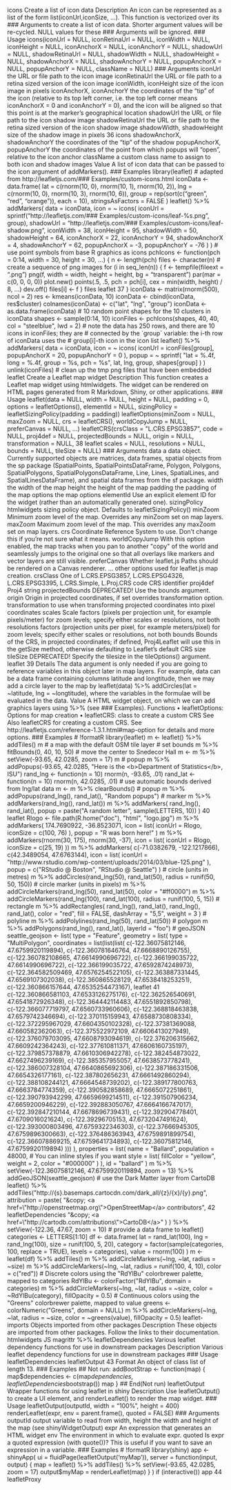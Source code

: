 
icons Create a list of icon data
Description
An icon can be represented as a list of the form list(iconUrl,iconSize, ...). This function is
vectorized over its ### Arguments to create a list of icon data. Shorter argument values will be re-cycled.
NULL values for these ### Arguments will be ignored.
### Usage
icons(iconUrl = NULL, iconRetinaUrl = NULL, iconWidth = NULL,
iconHeight = NULL, iconAnchorX = NULL, iconAnchorY = NULL,
shadowUrl = NULL, shadowRetinaUrl = NULL, shadowWidth = NULL,
shadowHeight = NULL, shadowAnchorX = NULL, shadowAnchorY = NULL,
popupAnchorX = NULL, popupAnchorY = NULL, className = NULL)
### Arguments
iconUrl the URL or file path to the icon image
iconRetinaUrl the URL or file path to a retina sized version of the icon image
iconWidth, iconHeight
size of the icon image in pixels
iconAnchorX, iconAnchorY
the coordinates of the "tip" of the icon (relative to its top left corner, i.e. the top
left corner means iconAnchorX = 0 and iconAnchorY = 0), and the icon will
be aligned so that this point is at the marker’s geographical location
shadowUrl the URL or file path to the icon shadow image
shadowRetinaUrl
the URL or file path to the retina sized version of the icon shadow image
shadowWidth, shadowHeight
size of the shadow image in pixels
36 icons
shadowAnchorX, shadowAnchorY
the coordinates of the "tip" of the shadow
popupAnchorX, popupAnchorY
the coordinates of the point from which popups will "open", relative to the icon
anchor
className a custom class name to assign to both icon and shadow images
Value
A list of icon data that can be passed to the icon argument of addMarkers().
### Examples
library(leaflet)
# adapted from http://leafletjs.com/### Examples/custom-icons.html
iconData <- data.frame(
lat = c(rnorm(10, 0), rnorm(10, 1), rnorm(10, 2)),
lng = c(rnorm(10, 0), rnorm(10, 3), rnorm(10, 6)),
group = rep(sort(c("green", "red", "orange")), each = 10),
stringsAsFactors = FALSE
)
leaflet() %>% addMarkers(
data = iconData,
icon = ~ icons(
iconUrl = sprintf("http://leafletjs.com/### Examples/custom-icons/leaf-%s.png", group),
shadowUrl = "http://leafletjs.com/### Examples/custom-icons/leaf-shadow.png",
iconWidth = 38, iconHeight = 95, shadowWidth = 50, shadowHeight = 64,
iconAnchorX = 22, iconAnchorY = 94, shadowAnchorX = 4, shadowAnchorY = 62,
popupAnchorX = -3, popupAnchorY = -76
)
)
# use point symbols from base R graphics as icons
pchIcons <- function(pch = 0:14, width = 30, height = 30, ...) {
n <- length(pch)
files <- character(n)
# create a sequence of png images
for (i in seq_len(n)) {
f <- tempfile(fileext = ".png")
png(f, width = width, height = height, bg = "transparent")
par(mar = c(0, 0, 0, 0))
plot.new()
points(.5, .5, pch = pch[i], cex = min(width, height) / 8, ...)
dev.off()
files[i] <- f
}
files
leaflet 37
}
iconData <- matrix(rnorm(500), ncol = 2)
res <- kmeans(iconData, 10)
iconData <- cbind(iconData, res$cluster)
colnames(iconData) <- c("lat", "lng", "group")
iconData <- as.data.frame(iconData)
# 10 random point shapes for the 10 clusters in iconData
shapes <- sample(0:14, 10)
iconFiles <- pchIcons(shapes, 40, 40, col = "steelblue", lwd = 2)
# note the data has 250 rows, and there are 10 icons in iconFiles; they are
# connected by the `group` variable: the i-th row of iconData uses the
# group[i]-th icon in the icon list
leaflet() %>% addMarkers(
data = iconData,
icon = ~ icons(
iconUrl = iconFiles[group],
popupAnchorX = 20, popupAnchorY = 0
),
popup = ~ sprintf(
"lat = %.4f, long = %.4f, group = %s, pch = %s", lat, lng, group, shapes[group]
)
)
unlink(iconFiles) # clean up the tmp png files that have been embedded
leaflet Create a Leaflet map widget
Description
This function creates a Leaflet map widget using htmlwidgets. The widget can be rendered on
HTML pages generated from R Markdown, Shiny, or other applications.
### Usage
leaflet(data = NULL, width = NULL, height = NULL, padding = 0,
options = leafletOptions(), elementId = NULL,
sizingPolicy = leafletSizingPolicy(padding = padding))
leafletOptions(minZoom = NULL, maxZoom = NULL, crs = leafletCRS(),
worldCopyJump = NULL, preferCanvas = NULL, ...)
leafletCRS(crsClass = "L.CRS.EPSG3857", code = NULL, proj4def = NULL,
projectedBounds = NULL, origin = NULL, transformation = NULL,
38 leaflet
scales = NULL, resolutions = NULL, bounds = NULL,
tileSize = NULL)
### Arguments
data a data object. Currently supported objects are matrices, data frames, spatial objects
from the sp package (SpatialPoints, SpatialPointsDataFrame, Polygon,
Polygons, SpatialPolygons, SpatialPolygonsDataFrame, Line, Lines, SpatialLines,
and SpatialLinesDataFrame), and spatial data frames from the sf package.
width the width of the map
height the height of the map
padding the padding of the map
options the map options
elementId Use an explicit element ID for the widget (rather than an automatically generated
one).
sizingPolicy htmlwidgets sizing policy object. Defaults to leafletSizingPolicy()
minZoom Minimum zoom level of the map. Overrides any minZoom set on map layers.
maxZoom Maximum zoom level of the map. This overrides any maxZoom set on map
layers.
crs Coordinate Reference System to use. Don’t change this if you’re not sure what
it means.
worldCopyJump With this option enabled, the map tracks when you pan to another "copy" of the
world and seamlessly jumps to the original one so that all overlays like markers
and vector layers are still visible.
preferCanvas Whether leaflet.js Paths should be rendered on a Canvas renderer.
... other options used for leaflet.js map creation.
crsClass One of L.CRS.EPSG3857, L.CRS.EPSG4326, L.CRS.EPSG3395, L.CRS.Simple,
L.Proj.CRS
code CRS identifier
proj4def Proj4 string
projectedBounds
DEPRECATED! Use the bounds argument.
origin Origin in projected coordinates, if set overrides transformation option.
transformation to use when transforming projected coordinates into pixel coordinates
scales Scale factors (pixels per projection unit, for example pixels/meter) for zoom
levels; specify either scales or resolutions, not both
resolutions factors (projection units per pixel, for example meters/pixel) for zoom levels;
specify either scales or resolutions, not both
bounds Bounds of the CRS, in projected coordinates; if defined, Proj4Leaflet will use
this in the getSize method, otherwise defaulting to Leaflet’s default CRS size
tileSize DEPRECATED! Specify the tilesize in the tileOptions() argument.
leaflet 39
Details
The data argument is only needed if you are going to reference variables in this object later in map
layers. For example, data can be a data frame containing columns latitude and longtitude, then
we may add a circle layer to the map by leaflet(data) %>% addCircles(lat = ~latitude, lng = ~longtitude),
where the variables in the formulae will be evaluated in the data.
Value
A HTML widget object, on which we can add graphics layers using %>% (see ### Examples).
Functions
• leafletOptions: Options for map creation
• leafletCRS: class to create a custom CRS
See Also
leafletCRS for creating a custom CRS.
See http://leafletjs.com/reference-1.3.1.html#map-option for details and more options.
### Examples
# !formatR
library(leaflet)
m <- leaflet() %>% addTiles()
m # a map with the default OSM tile layer
# set bounds
m %>% fitBounds(0, 40, 10, 50)
# move the center to Snedecor Hall
m <- m %>% setView(-93.65, 42.0285, zoom = 17)
m
# popup
m %>% addPopups(-93.65, 42.0285, "Here is the <b>Department of Statistics</b>, ISU")
rand_lng <- function(n = 10) rnorm(n, -93.65, .01)
rand_lat <- function(n = 10) rnorm(n, 42.0285, .01)
# use automatic bounds derived from lng/lat data
m <- m %>% clearBounds()
# popup
m %>% addPopups(rand_lng(), rand_lat(), "Random popups")
# marker
m %>% addMarkers(rand_lng(), rand_lat())
m %>% addMarkers(
rand_lng(), rand_lat(), popup = paste("A random letter", sample(LETTERS, 10))
)
40 leaflet
Rlogo <- file.path(R.home("doc"), "html", "logo.jpg")
m %>% addMarkers(
174.7690922, -36.8523071, icon = list(
iconUrl = Rlogo, iconSize = c(100, 76)
), popup = "R was born here!"
)
m %>% addMarkers(rnorm(30, 175), rnorm(30, -37), icon = list(
iconUrl = Rlogo, iconSize = c(25, 19)
))
m %>% addMarkers(
c(-71.0382679, -122.1217866), c(42.3489054, 47.6763144), icon = list(
iconUrl = "http://www.rstudio.com/wp-content/uploads/2014/03/blue-125.png"
), popup = c("RStudio @ Boston", "RStudio @ Seattle")
)
# circle (units in metres)
m %>% addCircles(rand_lng(50), rand_lat(50), radius = runif(50, 50, 150))
# circle marker (units in pixels)
m %>% addCircleMarkers(rand_lng(50), rand_lat(50), color = "#ff0000")
m %>% addCircleMarkers(rand_lng(100), rand_lat(100), radius = runif(100, 5, 15))
# rectangle
m %>% addRectangles(
rand_lng(), rand_lat(), rand_lng(), rand_lat(),
color = "red", fill = FALSE, dashArray = "5,5", weight = 3
)
# polyline
m %>% addPolylines(rand_lng(50), rand_lat(50))
# polygon
m %>% addPolygons(rand_lng(), rand_lat(), layerId = "foo")
# geoJSON
seattle_geojson <- list(
type = "Feature",
geometry = list(
type = "MultiPolygon",
coordinates = list(list(list(
c(-122.36075812146, 47.6759920119894),
c(-122.360781646764, 47.6668890126755),
c(-122.360782108665, 47.6614990696722),
c(-122.366199035722, 47.6614990696722),
c(-122.366199035722, 47.6592874248973),
c(-122.364582509469, 47.6576254522105),
c(-122.363887331445, 47.6569107302038),
c(-122.360865528129, 47.6538418253251),
c(-122.360866157644, 47.6535254473167),
leaflet 41
c(-122.360866581103, 47.6533126275176),
c(-122.362526540691, 47.6541872926348),
c(-122.364442114483, 47.6551892850798),
c(-122.366077719797, 47.6560733960606),
c(-122.368818463838, 47.6579742346694),
c(-122.370115159943, 47.6588730808334),
c(-122.372295967029, 47.6604350102328),
c(-122.37381369088, 47.660582362063),
c(-122.375522972109, 47.6606413027949),
c(-122.376079703095, 47.6608793094619),
c(-122.376206315662, 47.6609242364243),
c(-122.377610811371, 47.6606160735197),
c(-122.379857378879, 47.6610306942278),
c(-122.382454873022, 47.6627496239169),
c(-122.385357955057, 47.6638573778241),
c(-122.386007328104, 47.6640865692306),
c(-122.387186331506, 47.6654326177161),
c(-122.387802656231, 47.6661492860294),
c(-122.388108244121, 47.6664548739202),
c(-122.389177800763, 47.6663784774359),
c(-122.390582858689, 47.6665072251861),
c(-122.390793942299, 47.6659699214511),
c(-122.391507906234, 47.6659200946229),
c(-122.392883050767, 47.6664166747017),
c(-122.392847210144, 47.6678696739431),
c(-122.392904778401, 47.6709016021624),
c(-122.39296705153, 47.6732047491624),
c(-122.393000803496, 47.6759322346303),
c(-122.37666945305, 47.6759896300663),
c(-122.376486363943, 47.6759891899754),
c(-122.366078869215, 47.6759641734893),
c(-122.36075812146, 47.6759920119894)
)))
),
properties = list(
name = "Ballard",
population = 48000,
# You can inline styles if you want
style = list(
fillColor = "yellow",
weight = 2,
color = "#000000"
)
),
id = "ballard"
)
m %>% setView(-122.36075812146, 47.6759920119894, zoom = 13) %>% addGeoJSON(seattle_geojson)
# use the Dark Matter layer from CartoDB
leaflet() %>% addTiles("http://{s}.basemaps.cartocdn.com/dark_all/{z}/{x}/{y}.png",
attribution = paste(
"&copy; <a href=\"http://openstreetmap.org\">OpenStreetMap</a> contributors",
42 leafletDependencies
"&copy; <a href=\"http://cartodb.com/attributions\">CartoDB</a>"
)
) %>% setView(-122.36, 47.67, zoom = 10)
# provide a data frame to leaflet()
categories <- LETTERS[1:10]
df <- data.frame(
lat = rand_lat(100), lng = rand_lng(100), size = runif(100, 5, 20),
category = factor(sample(categories, 100, replace = TRUE), levels = categories),
value = rnorm(100)
)
m <- leaflet(df) %>% addTiles()
m %>% addCircleMarkers(~lng, ~lat, radius = ~size)
m %>% addCircleMarkers(~lng, ~lat, radius = runif(100, 4, 10), color = c("red"))
# Discrete colors using the "RdYlBu" colorbrewer palette, mapped to categories
RdYlBu <- colorFactor("RdYlBu", domain = categories)
m %>% addCircleMarkers(~lng, ~lat, radius = ~size,
color = ~RdYlBu(category), fillOpacity = 0.5)
# Continuous colors using the "Greens" colorbrewer palette, mapped to value
greens <- colorNumeric("Greens", domain = NULL)
m %>% addCircleMarkers(~lng, ~lat, radius = ~size,
color = ~greens(value), fillOpacity = 0.5)
leaflet-imports Objects imported from other packages
Description
These objects are imported from other packages. Follow the links to their documentation.
htmlwidgets JS
magrittr %>%
leafletDependencies Various leaflet dependency functions for use in downstream packages
Description
Various leaflet dependency functions for use in downstream packages
### Usage
leafletDependencies
leafletOutput 43
Format
An object of class list of length 13.
### Examples
## Not run:
addBootStrap <- function(map) {
map$dependencies <- c(map$dependencies, leafletDependencies$bootstrap())
map
}
## End(Not run)
leafletOutput Wrapper functions for using leaflet in shiny
Description
Use leafletOutput() to create a UI element, and renderLeaflet() to render the map widget.
### Usage
leafletOutput(outputId, width = "100%", height = 400)
renderLeaflet(expr, env = parent.frame(), quoted = FALSE)
### Arguments
outputId output variable to read from
width, height the width and height of the map (see shinyWidgetOutput)
expr An expression that generates an HTML widget
env The environment in which to evaluate expr.
quoted Is expr a quoted expression (with quote())? This is useful if you want to save
an expression in a variable.
### Examples
# !formatR
library(shiny)
app <- shinyApp(
ui = fluidPage(leafletOutput('myMap')),
server = function(input, output) {
map = leaflet() %>% addTiles() %>% setView(-93.65, 42.0285, zoom = 17)
output$myMap = renderLeaflet(map)
}
)
if (interactive()) app
44 leafletProxy
